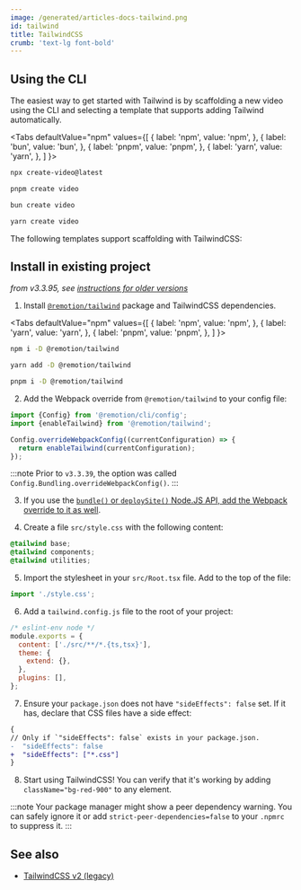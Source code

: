 ```yaml
---
image: /generated/articles-docs-tailwind.png
id: tailwind
title: TailwindCSS
crumb: 'text-lg font-bold'
---
```



## Using the CLI

The easiest way to get started with Tailwind is by scaffolding a new video using the CLI and selecting a template that supports adding Tailwind automatically.

<Tabs
defaultValue="npm"
values={[
{ label: 'npm', value: 'npm', },
{ label: 'bun', value: 'bun', },
{ label: 'pnpm', value: 'pnpm', },
{ label: 'yarn', value: 'yarn', },
]
}>
<TabItem value="npm">

```bash
npx create-video@latest
```

  </TabItem>
  <TabItem value="pnpm">

```bash
pnpm create video
```

  </TabItem>
  <TabItem value="bun">

```bash
bun create video
```

  </TabItem>
  <TabItem value="yarn">

```bash
yarn create video
```

  </TabItem>

</Tabs>

The following templates support scaffolding with TailwindCSS: <TailwindSupport />

## Install in existing project

_from v3.3.95, see [instructions for older versions](https://github.com/remotion-dev/remotion/blob/88a5d8d17f50d6ab2b8a408556118d15a3686343/packages/docs/docs/tailwind.md)_

1. Install [`@remotion/tailwind`](/docs/tailwind/tailwind) package and TailwindCSS dependencies.

<Tabs
defaultValue="npm"
values={[
{ label: 'npm', value: 'npm', },
{ label: 'yarn', value: 'yarn', },
{ label: 'pnpm', value: 'pnpm', },
]
}>
<TabItem value="npm">

```bash
npm i -D @remotion/tailwind
```

  </TabItem>

  <TabItem value="yarn">

```bash
yarn add -D @remotion/tailwind
```

  </TabItem>
  <TabItem value="pnpm">

```bash
pnpm i -D @remotion/tailwind
```

  </TabItem>
</Tabs>

2. Add the Webpack override from `@remotion/tailwind` to your config file:

```ts twoslash title="remotion.config.ts"
import {Config} from '@remotion/cli/config';
import {enableTailwind} from '@remotion/tailwind';

Config.overrideWebpackConfig((currentConfiguration) => {
  return enableTailwind(currentConfiguration);
});
```

:::note
Prior to `v3.3.39`, the option was called `Config.Bundling.overrideWebpackConfig()`.
:::

3. If you use the [`bundle()` or `deploySite()` Node.JS API, add the Webpack override to it as well](/docs/webpack#when-using-bundle-and-deploysite).

4. Create a file `src/style.css` with the following content:

```css title="src/style.css"
@tailwind base;
@tailwind components;
@tailwind utilities;
```

5. Import the stylesheet in your `src/Root.tsx` file. Add to the top of the file:

```js title="src/Root.tsx"
import './style.css';
```

6. Add a `tailwind.config.js` file to the root of your project:

```js title="tailwind.config.js"
/* eslint-env node */
module.exports = {
  content: ['./src/**/*.{ts,tsx}'],
  theme: {
    extend: {},
  },
  plugins: [],
};
```

7. Ensure your `package.json` does not have `"sideEffects": false` set. If it has, declare that CSS files have a side effect:

```diff title="package.json"
{
// Only if `"sideEffects": false` exists in your package.json.
-  "sideEffects": false
+  "sideEffects": ["*.css"]
}
```

8. Start using TailwindCSS! You can verify that it's working by adding `className="bg-red-900"` to any element.

:::note
Your package manager might show a peer dependency warning. You can safely ignore it or add `strict-peer-dependencies=false` to your `.npmrc` to suppress it.
:::

## See also

- [TailwindCSS v2 (legacy)](/docs/tailwind-legacy)
